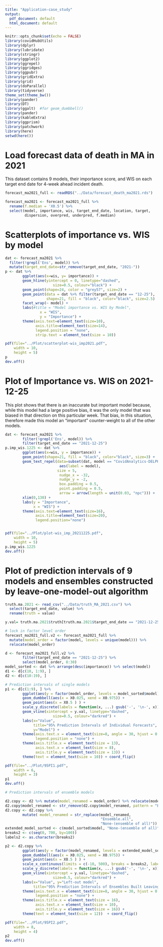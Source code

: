 ```yaml
---
title: "Application-case_study"
output:
  pdf_document: default
  html_document: default
---
```


```r
knitr::opts_chunk$set(echo = FALSE)
library(covidHubUtils)
library(dplyr)
library(lubridate)
library(stringr)
library(ggplot2)
library(ggrepel)
library(ggridges)
library(ggpubr)
library(gridExtra)
library(grid)
library(doParallel)
library(tidyverse)
theme_set(theme_bw())
library(pander)
library(DT)
library(ggalt)  #for geom_dumbbell()
library(pander)
library(kableExtra)
library(ggprism)
library(patchwork)
library(here)
setwd(here())
```

# Load forecast data of death in MA in 2021

This dataset contains 9 models, their importance score, and WIS on each target end date for 4-week ahead incident death.

```r
forecast_ma2021_full <- readRDS("../Data/forecast_death_ma2021.rds")

forecast_ma2021 <- forecast_ma2021_full %>% 
  rename(f.median = 'X0.5') %>% 
  select(model, importance, wis, target_end_date, location, target, 
         dispersion, overpred, underpred, f.median) 
```


# Scatterplots of importance vs. WIS by model

```r
dat <- forecast_ma2021 %>% 
  filter(!grepl('Ens', model)) %>% 
  mutate(target_end_date=str_remove(target_end_date, "2021-")) 
p <- dat %>% 
        ggplot(aes(x=wis, y= importance)) +
        geom_hline(yintercept = 0, linetype="dashed", 
                      size=0.5, colour="black") +
        geom_point(shape=24, color = "grey57", size=2) +
        geom_point(data = dat %>% filter(target_end_date == "12-25"), 
                   shape=21, fill = "black", color="black", size=2.5)  +
        facet_wrap(~ model) +
        labs(#title = "Model importance vs. WIS by Model",
                x = "WIS",
                y = "Importance") + 
        theme(axis.text=element_text(size=10),
              axis.title=element_text(size=14),
              legend.position = "none",
              strip.text = element_text(size = 10))

pdf(file="../Plot/scatterplot-wis_imp2021.pdf",
    width = 10,
    height = 5)
p
dev.off()
```


# Plot of Importance vs. WIS on 2021-12-25 
 
This plot shows that there is an inaccurate but important model because, while this model had a large positive bias, it was the only model that was biased in that direction on this particular week.
That bias, in this situation, therefore made this model an “important” counter-weight to all of the other models.

```r
dat <- forecast_ma2021 %>% 
        filter(!grepl('Ens', model)) %>% 
        filter(target_end_date == "2021-12-25")
p.imp_wis.1225 <- dat %>% 
        ggplot(aes(x=wis, y = importance)) + 
        geom_point(shape=21, fill = "black", color="black", size=3) + 
        geom_text_repel(data=subset(dat, model == "CovidAnalytics-DELPHI"),
                         aes(label = model),
                        size = 5,
                         nudge_x = -32,
                         nudge_y = -2,
                         box.padding = 0.5,
                         point.padding = 0.5,
                         arrow = arrow(length = unit(0.03, "npc"))) + 
        xlim(0,130) + 
        labs(y = "Importance",
             x = "WIS") + 
        theme(axis.text=element_text(size=16),
              axis.title=element_text(size=20),
              legend.position="none")


pdf(file="../Plot/plot-wis_imp_20211225.pdf",
    width = 10,
    height = 5)
p.imp_wis.1225 
dev.off()
```


# Plot of prediction intervals of 9 models and ensembles constructed by leave-one-model-out algorithm

```r
truth.ma.2021 <- read_csv("../Data/truth_MA_2021.csv") %>% 
  select(target_end_date, value) %>% 
  rename(truth = value)

y.val= truth.ma.2021$truth[truth.ma.2021$target_end_date == "2021-12-25"] 

# lock in factor level order
forecast_ma2021_full.v2 <- forecast_ma2021_full %>% 
  mutate(model_order = factor(model, levels = unique(model))) %>% 
  relocate(model_order)

d <- forecast_ma2021_full.v2 %>% 
        filter(target_end_date == "2021-12-25") %>% 
        select(model_order, 8:30) 
model_sorted <- dat %>% arrange(desc(importance)) %>% select(model)
d1 <- d[c(10, 1:9), ]
d2 <- d[c(10:19), ]

# Prediction intervals of single models
p1 <- d[c(1:9), ] %>%  
        ggplot(aes(y = factor(model_order, levels = model_sorted$model))) + 
        geom_dumbbell(aes(x = X0.025, xend = X0.975)) +
        geom_point(aes(x = X0.5 ) ) + 
        scale_y_discrete(labels = function(x, ...) gsub('-', '\n-', x)) +
        geom_vline(xintercept = y.val, linetype="dashed", 
                      size=0.5, colour="darkred") +
        labs(x="Value",
             title="95% Prediction Intervals of Individual Forecasts", 
             y="Model") + 
        theme(axis.text.x = element_text(size=8, angle = 30, hjust = 0.85),
              legend.position = "none") +
        theme(axis.title.x = element_text(size = 13),
              axis.text.x = element_text(size = 8),
              axis.title.y = element_text(size = 13)) +
        theme(text = element_text(size = 10)) + coord_flip() 

```

```r
pdf(file="../Plot/95PI1.pdf",
    width = 6,
    height = 3)
p1
dev.off()
```

```r
# Prediction intervals of ensemble models

d2.copy <- d2 %>% mutate(model_renamed = model_order) %>% relocate(model_renamed)
d2.copy$model_renamed <- str_remove(d2.copy$model_renamed, pattern = "Ens.wo.")
d2.copy <- d2.copy %>% 
        mutate( model_renamed = str_replace(model_renamed, 
                                            "Ensemble.all", 
                                            "None-(ensemble of all)"))
extended_model_sorted <- c(model_sorted$model, "None-(ensemble of all)")
breaks2 <- c(seq(0, 700, by=100))
labels2 <- as.character(breaks2)

p2 <- d2.copy %>%
        ggplot(aes(y = factor(model_renamed, levels = extended_model_sorted))) +
        geom_dumbbell(aes(x = X0.025, xend = X0.975)) +
        geom_point(aes(x = X0.5 ) ) +
        scale_x_continuous(limits = c(-10, 500), breaks = breaks2, labels = labels2) +
        scale_y_discrete(labels = function(x, ...) gsub('-', '\n-', x)) +
        geom_vline(xintercept = y.val, linetype="dashed", 
                      size=0.5, colour="darkred") +
        labs(x="Value", y="Left-out model", 
             title="95% Prediction Intervals of Ensembles Built Leaving One Model Out") + 
        theme(axis.text.x = element_text(size=8, angle = 30, hjust = 0.85),
              legend.position = "none") +
        theme(axis.title.x = element_text(size = 16),
              axis.text.x = element_text(size = 10),
              axis.title.y = element_text(size = 16)) +
        theme(text = element_text(size = 12))  + coord_flip()   
```


```r
pdf(file="../Plot/95PI2.pdf",
    width = 8,
    height = 4)
p2
dev.off()
```











